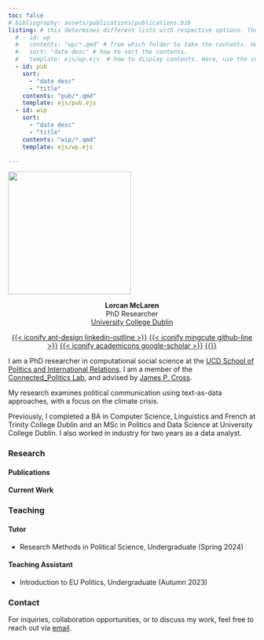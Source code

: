 ```yaml
---
toc: false
# bibliography: assets/publications/publications.bib
listing: # this determines different lists with respective options. These are accessed in the below with the :::{#id}::: syntax.
  # - id: wp 
  #   contents: "wp/*.qmd" # from which folder to take the contents. Here, take all .qmd files from the wp folder. 
  #   sort: "date desc" # how to sort the contents.
  #   template: ejs/wp.ejs  # how to display contents. Here, use the customized wp.ejs in the ejs folder.
  - id: pub
    sort: 
      - "date desc"
      - "title"
    contents: "pub/*.qmd"
    template: ejs/pub.ejs
  - id: wip
    sort: 
      - "date desc"
      - "title"
    contents: "wip/*.qmd"
    template: ejs/wp.ejs

---
```


![](images/profile.jpg){.round-image .centre width=250 height=250}
<div style="text-align: center;">
  <b>Lorcan McLaren</b><br>
  PhD Researcher<br>
  [University College Dublin](https://www.ucd.ie/)

  <span class="prof-icon">[{{< iconify ant-design linkedin-outline >}}](https://www.linkedin.com/in/lorcanmclaren/)</span>
  <span class="prof-icon">[{{< iconify mingcute github-line >}}](https://github.com/LorcanMcLaren)</span>
  <span class="prof-icon">[{{< iconify academicons google-scholar >}}](https://scholar.google.com/citations?user=vnNon38AAAAJ&hl=en&oi=ao)</span>
  <span class="prof-icon">[{{<iconify material-symbols mail-outline >}}](mailto:lorcan.mclaren@ucdconnect.ie)</span>
</div>


I am a PhD researcher in computational social science at the [UCD School of Politics and International Relations](https://www.ucd.ie/spire/). I am a member of the [Connected_Politics Lab](https://www.ucd.ie/connected_politics/), and advised by [James P. Cross](https://scholar.google.com/citations?user=Tx3mu9kAAAAJ&hl=en&oi=ao). 

My research examines political communication using text-as-data approaches, with a focus on the climate crisis. 

Previously, I completed a BA in Computer Science, Linguistics and French at Trinity College Dublin and an MSc in Politics and Data Science at University College Dublin. I also worked in industry for two years as a data analyst. 

### Research
<!-- #### Working Papers 

:::{#wp}
::: -->

#### Publications 

:::{#pub}
:::

#### Current Work

:::{#wip}
:::

### Teaching
#### Tutor
- Research Methods in Political Science, Undergraduate (Spring 2024)

#### Teaching Assistant
- Introduction to EU Politics, Undergraduate (Autumn 2023)

### Contact

For inquiries, collaboration opportunities, or to discuss my work, feel free to reach out via [email](mailto:lorcan.mclaren@ucdconnect.ie).